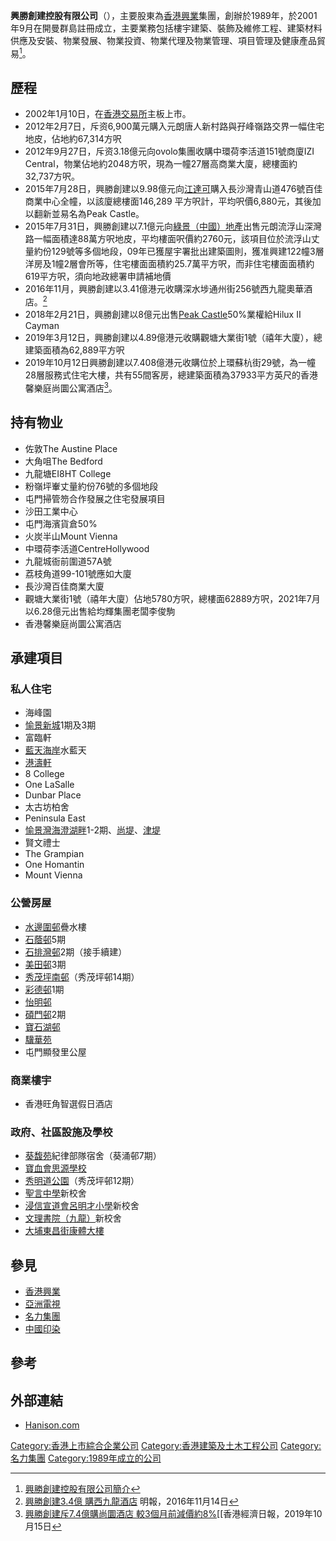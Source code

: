 '''興勝創建控股有限公司'''（{{sehk|0896}}），主要股東為[[香港興業|香港興業]]集團，創辦於1989年，於2001年9月在開曼群島註冊成立，主要業務包括樓宇建築、裝飾及維修工程、建築材料供應及安裝、物業發展、物業投資、物業代理及物業管理、項目管理及健康產品貿易<ref>[http://www.hanison.com/chi/Information/Introduction.aspx?sm=c11 興勝創建控股有限公司簡介]</ref>。

==歷程==
*2002年1月10日，在[[香港交易所|香港交易所]]主板上市。
*2012年2月7日，斥资6,900萬元購入元朗唐人新村路與孖峰嶺路交界一幅住宅地皮，佔地約67,314方呎
*2012年9月27日，斥资3.18億元向ovolo集團收購中環荷李活道151號商廈IZI Central，物業佔地約2048方呎，現為一幢27層高商業大廈，總樓面約32,737方呎。
*2015年7月28日，興勝創建以9.98億元向[[江達可|江達可]]購入長沙灣青山道476號百佳商業中心全幢，以該廈總樓面146,289 平方呎計，平均呎價6,880元，其後加以翻新並易名為Peak Castle。
*2015年7月31日，興勝創建以7.1億元向[[綠景（中國）地產|綠景（中國）地產]]出售元朗流浮山深灣路一幅面積達88萬方呎地皮，平均樓面呎價約2760元，該項目位於流浮山丈量約份129號等多個地段，09年已獲屋宇署批出建築圖則，獲准興建122幢3層洋房及1幢2層會所等，住宅樓面面積約25.7萬平方呎，而非住宅樓面面積約619平方呎，須向地政總署申請補地價
*2016年11月，興勝創建以3.41億港元收購深水埗通州街256號西九龍奧華酒店。<ref>[https://www.mpfinance.com/fin/daily2.php?node=1479063560881&issue=20161114 興勝創建3.4億 購西九龍酒店] 明報，2016年11月14日</ref>
*2018年2月21日，興勝創建以8億元出售[[Peak_Castle|Peak Castle]]50%業權給Hilux II Cayman
*2019年3月12日，興勝創建以4.89億港元收購觀塘大業街1號（禧年大廈），總建築面積為62,889平方呎
*2019年10月12日興勝創建以7.408億港元收購位於上環蘇杭街29號，為一幢28層服務式住宅大樓，共有55間客房，總建築面積為37933平方英尺的香港馨樂庭尚圜公寓酒店<REF>[https://ps.hket.com/article/2474349 興勝創建斥7.4億購尚圜酒店 較3個月前減價約8%][[香港經濟日報，2019年10月15日</REF>。

==持有物业==
*佐敦The Austine Place
*大角咀The Bedford
*九龍塘EI8HT College
*粉嶺坪輋丈量約份76號的多個地段
*屯門掃管笏合作發展之住宅發展項目
*沙田工業中心
*屯門海濱貨倉50%
*火炭半山Mount Vienna
*中環荷李活道CentreHollywood
*九龍城衙前圍道57A號
*荔枝角道99-101號應如大廈
*長沙灣百佳商業大廈
*觀塘大業街1號（禧年大廈）佔地5780方呎，總樓面62889方呎，2021年7月以6.28億元出售給均輝集團老闆李俊駒
*香港馨樂庭尚圜公寓酒店

==承建項目==
===私人住宅===
*海峰園
*[[愉景新城|愉景新城]]1期及3期
*富臨軒
*[[藍天海岸|藍天海岸]]水藍天
*[[港濤軒|港濤軒]]
*8 College
*One LaSalle
*Dunbar Place
*太古坊柏舍
*Peninsula East
*[[愉景灣|愉景灣]][[海澄湖畔|海澄湖畔]]1-2期、[[尚堤|尚堤]]、[[津堤|津堤]]
*賢文禮士
*The Grampian
*One Homantin
*Mount Vienna

===公營房屋===
*[[水邊圍邨|水邊圍邨]]疊水樓
*[[石蔭邨|石蔭邨]]5期
*[[石排灣邨|石排灣邨]]2期（接手續建）
*[[美田邨|美田邨]]3期
*[[秀茂坪南邨|秀茂坪南邨]]（秀茂坪邨14期）
*[[彩德邨|彩德邨]]1期
*[[怡明邨|怡明邨]]
*[[碩門邨|碩門邨]]2期
*[[寶石湖邨|寶石湖邨]]
*[[驥華苑|驥華苑]]
*屯門顯發里公屋

===商業樓宇===
*香港旺角智選假日酒店
===政府、社區設施及學校===
*[[葵涌邨#葵馥苑|葵馥苑]]紀律部隊宿舍（葵涌邨7期）
*[[寶血會思源學校|寶血會思源學校]]
*[[秀明道公園|秀明道公園]]（秀茂坪邨12期）
*[[聖言中學|聖言中學]]新校舍
*[[浸信宣道會呂明才小學|浸信宣道會呂明才小學]]新校舍
*[[文理書院（九龍）|文理書院（九龍）]]新校舍
*[[大埔東昌街康體大樓|大埔東昌街康體大樓]]

==參見==
*[[香港興業|香港興業]]
*[[亞洲電視|亞洲電視]]
*[[名力集團|名力集團]]
*[[中國印染|中國印染]]

==參考==
{{reflist|2}}

==外部連結==
*[http://www.hanison.com Hanison.com]

{{香港興業}}
[[Category:香港上市綜合企業公司|Category:香港上市綜合企業公司]]
[[Category:香港建築及土木工程公司|Category:香港建築及土木工程公司]]
[[Category:名力集團|Category:名力集團]]
[[Category:1989年成立的公司|Category:1989年成立的公司]]